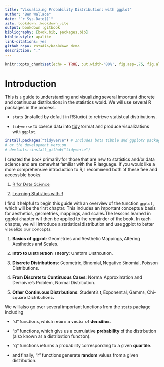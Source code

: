 ```yaml
--- 
title: "Visualizing Probability Distributions with ggplot"
author: "Ben Wallace"
date: "`r Sys.Date()`"
site: bookdown::bookdown_site
output: bookdown::gitbook
bibliography: [book.bib, packages.bib]
biblio-style: apalike
link-citations: yes
github-repo: rstudio/bookdown-demo
description: "."
---
```


```r
knitr::opts_chunk$set(echo = TRUE, out.width='80%', fig.asp=.75, fig.align='center')
```

# Introduction

This is a guide to understanding and visualizing several important discrete and continuous distributions in the statistics world. We will use several R packages in the process.

- `stats` (installed by default in RStudio) to retrieve statistical distributions.

- `tidyverse` to coerce data into [tidy](https://r4ds.had.co.nz/tibbles.html) format and produce visualizations with `ggplot`.

```r
install.packages("tidyverse") # Includes both tibble and ggplot2 packages
# or the development version
# devtools::install_github("tidyverse")
```

I created the book primarily for those that are new to statistics and/or data science and are somewhat familiar with the R language. If you would like a more comprehensive introduction to R, I recommend both of these free and accessible books:

1. [R for Data Science](https://r4ds.had.co.nz/)

2. [Learning Statistics with R](https://learningstatisticswithr.com/)

I find it helpful to begin this guide with an overview of the function `ggplot`, which will be the first chapter. This includes an important conceptual basis for aesthetics, geometries, mappings, and scales.The lessons learned in ggplot chapter will then be applied to the remainder of the book. In each chapter, we will introduce a statistical distribution and use ggplot to better visualize our concepts. 

1. **Basics of ggplot**: Geometries and Aesthetic Mappings, Altering Aesthetics and Scales.

2. **Intro to Distribution Theory**: Uniform Distribution.

3. **Discrete Distributions**: Geometric, Binomial, Negative Binomial, Poisson Distributions.

4. **From Discrete to Continuous Cases**: Normal Approximation and Demoivre's Problem, Normal Distribution.

5. **Other Continuous Distributions**: Student's t, Exponential, Gamma, Chi-square Distributions.

We will also go over several important functions from the `stats` package including

-   "d" functions, which return a vector of **densities**.

-   "p" functions, which give us a cumulative **probability** of the distribution (also known as a distribution function).

-   "q" functions returns a probability corresponding to a given **quantile**.

-   and finally, "r" functions generate **random** values from a given distribution.
